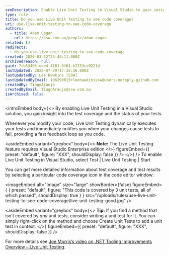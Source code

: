```yaml
---
seoDescription: Enable Live Unit Testing in Visual Studio to gain insight into test coverage and receive immediate feedback on code changes.
type: rule
title: Do you use Live Unit Testing to see code coverage?
uri: use-live-unit-testing-to-see-code-coverage
authors:
  - title: Adam Cogan
    url: https://ssw.com.au/people/adam-cogan
related: []
redirects:
  - do-you-use-live-unit-testing-to-see-code-coverage
created: 2020-03-12T23:43:11.000Z
archivedreason: null
guid: 7cb53405-eee4-4181-9f61-b7253ce9221d
lastUpdated: 2022-07-29T17:32:36.000Z
lastUpdatedBy: Lee Hawkins [SSW]
lastUpdatedByEmail: 106290015+leehawkinsssw@users.noreply.github.com
createdBy: TiagoAraujo
createdByEmail: TiagoAraujo@ssw.com.au
isArchived: false
---
```


<introEmbed
  body={<>
By enabling Live Unit Testing in a Visual Studio solution, you gain insight into the test coverage and the status of your tests.

Whenever you modify your code, Live Unit Testing dynamically executes your tests and immediately notifies you when your changes cause tests to fail, providing a fast feedback loop as you code.

<asideEmbed
  variant="greybox"
  body={<>
    **Note:** The Live Unit Testing feature requires Visual Studio Enterprise edition
  </>}
  figureEmbed={{
    preset: "default",
    figure: "XXX",
    shouldDisplay: false
  }}
/>
  </>}
/>
To enable Live Unit Testing in Visual Studio, select Test | Live Unit Testing | Start

You can get more detailed information about test coverage and test results by selecting a particular code coverage icon in the code editor window:


<imageEmbed
  alt="Image"
  size="large"
  showBorder={false}
  figureEmbed={ {
    preset: "default",
    figure: "This code is covered by 3 unit tests, all of which passed",
    shouldDisplay: true
  } }
  src="/uploads/rules/use-live-unit-testing-to-see-code-coverage/live-unit-testing-good.jpg"
/>

<asideEmbed
  variant="greybox"
  body={<>
    **Tip:** If you find a method that isn't covered by _any_ unit tests, consider writing a unit test for it. You can simply right-click on the method and choose Create Unit Tests to add a unit test in context.
  </>}
  figureEmbed={{
    preset: "default",
    figure: "XXX",
    shouldDisplay: false
  }}
/>

For more details see [Joe Morris’s video on .NET Tooling Improvements Overview – Live Unit Testing](https://www.youtube.com/watch?v=kBlLi4BYCKk).
